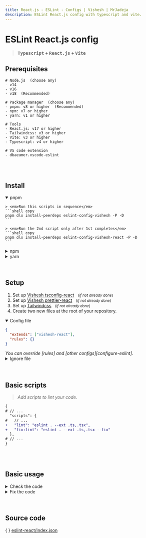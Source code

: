 ```yaml
---
title: React.js - ESLint - Configs | Vishesh | MrJadeja
description: ESLint React.js config with typescript and vite.
---
```



# ESLint React.js config

> **<kbd>Typescript</kbd> + <kbd>React.js</kbd> + <kbd>Vite</kbd>**

## Prerequisites

```shell
# Node.js  (choose any)
- v14
- v16
- v18  (Recommended)

# Package manager  (choose any)
- pnpm: v8 or higher  (Recommended)
- npm: v7 or higher
- yarn: v1 or higher

# Tools
- React.js: v17 or higher
- Tailwindcss: v3 or higher
- Vite: v3 or higher
- Typescript: v4 or higher

# VS code extension
- dbaeumer.vscode-eslint
```

<br />
<br />

## Install

<details open>
<summary>pnpm</summary>

    > <em>Run this scripts in sequence</em>
    ```shell copy
    pnpm dlx install-peerdeps eslint-config-vishesh -P -D
    ```

    > <em>Run the 2nd script only after 1st completes</em>
    ```shell copy
    pnpm dlx install-peerdeps eslint-config-vishesh-react -P -D
    ```

</details>

<details >
<summary>npm</summary>

    > <em>Run this scripts in sequence</em>
    ```shell copy
    npm exec install-peerdeps eslint-config-vishesh -P -D
    ```

    > <em>Run the 2nd script only after 1st completes</em>
    ```shell copy
    npm exec install-peerdeps eslint-config-vishesh-react -P -D
    ```

</details>

<details >
<summary>yarn</summary>

    > <em>Run this scripts in sequence</em>
    ```shell copy
    yarn dlx install-peerdeps eslint-config-vishesh -P -D
    ```

    > <em>Run the 2nd script only after 1st completes</em>
    ```shell copy
    yarn dlx install-peerdeps eslint-config-vishesh-react -P -D
    ```

</details>

<br />
<br />

## Setup

1. Set up [Vishesh tsconfig-react][tsconfig-react] &nbsp;&nbsp;<small>(_if not already done_)</small>
2. Set up [Vishesh prettier-react][prettier-react] &nbsp;&nbsp;<small>(_if not already done_)</small>
3. Set up [Tailwindcss][tailwindcss] &nbsp;&nbsp;<small>(_if not already done_)</small>
4. Create two new files at the root of your repository.

<details open>
<summary>Config file</summary>

```json filename=".eslintrc" copy
{
  "extends": ["vishesh-react"],
  "rules": {}
}
```

<Callout type="info">
  <em>You can override [rules] and [other configs][configure-eslint].</em>
</Callout>

</details>

<details >
<summary>Ignore file</summary>

```js filename=".eslintignore" copy
.git
.husky
.next
dist
dist-ssr
node_modules
tsconfig.tsbuildinfo
types
package.json
*-lock.*
*.config.*
*.json
```

<Callout type="info">
  <em>_[Reference][eslint-ignore] for ignore files_.</em>
</Callout>

</details>

<br />
<br />

## Basic scripts

> <em>Add scripts to lint your code.</em>

```diff filename="package.json"
{
# // ...
  "scripts": {
#   // ...
+   "lint": "eslint . --ext .ts,.tsx",
+   "fix:lint": "eslint . --ext .ts,.tsx --fix"
  },
# // ...
}
```

<br />
<br />

## Basic usage

<details>
<summary>Check the code</summary>

> <em>Check the code against eslint rules.</em>

<details open>
<summary>pnpm</summary>

```shell copy
pnpm lint
```

</details>

<details >
<summary>npm</summary>

```shell copy
npm run lint
```

</details>

<details >
<summary>yarn</summary>

```shell copy
yarn lint
```

</details>

</details>

<details>
<summary>Fix the code</summary>

> <em>Fix the code according to ESLint rules.</em>

<Callout type="warning" emoji="">
  <em>⚠️ &nbsp;Stage all the files before running the fix command.</em> <br />
  <em>👉 &nbsp;`git add .`</em>
</Callout>

<details open>
<summary>pnpm</summary>

```shell copy
pnpm fix:lint
```

</details>

<details >
<summary>npm</summary>

```shell copy
npm run fix:lint
```

</details>

<details >
<summary>yarn</summary>

```shell copy
yarn fix:lint
```

</details>

</details>

<br />
<br />

## Source code

\{ \} [eslint-react/index.json](https://github.com/mrjadeja/vishesh/blob/main/src/packages/dev/eslint-react/index.json)

[prettier-react]: /configs/prettier/react "Vishesh prettier react documentation"
[tsconfig-react]: /configs/tsconfig/react "Vishesh react typescript documentation"
[rules]: https://eslint.org/docs/latest/rules "Eslint rules reference"
[configure-eslint]: https://eslint.org/docs/latest/use/configure/ "Configure ESlint"
[tailwindcss]: https://tailwindcss.com/docs/installation/framework-guides "Setup tailwindcss"
[eslint-ignore]: https://eslint.org/docs/latest/use/configure/ignore#the-eslintignore-file "Eslint ignore official documentation"
